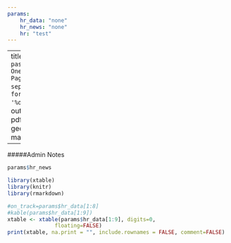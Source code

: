 ```yaml
---
params: 
    hr_data: "none"
    hr_news: "none"
    hr: "test"
---
```

---
title: `r paste("Weekly HR One Pager",params$hr, sep=" - ")`
date: "`r format(Sys.time(), '%d %B, %Y')`"
output: pdf_document
geometry: margin=0.25in

---
#####Admin Notes
```r
params$hr_news
```

```r
library(xtable)
library(knitr)
library(rmarkdown)

#on_track=params$hr_data[1:8]
#kable(params$hr_data[1:9])
xtable <- xtable(params$hr_data[1:9], digits=0,  
               floating=FALSE)
print(xtable, na.print = "", include.rownames = FALSE, comment=FALSE)
```

